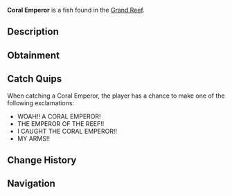 {{FishInfobox
|image          = Coral Emperor.png
|rarity         = Legendary
|sea            = First Sea
|location       = [[Grand Reef]]
|sublocation    = 
|sources        = Fishing Rod
|radar_location = 
|prog_speed     = -60
|xp             = 1800
|weather        = 
|time           = 
|season         = 
|bait           = Fish Head
|base_weight    = 30
|base_value     = 4000
|weight_range   = 15
|base_chance    = 0.04
|base_resil     = 20
}}
'''Coral Emperor''' is a {{Rarity|Legendary}} fish found in the [[Grand Reef]].

== Description ==
{{Description|A massive reef predator that controls large territories. Their powerful fins and sharp teeth make them feared hunters, though they rarely stray far from their chosen coral domain.|Bestiary Entry}}

== Obtainment ==
{{Fish Availability|
Grand Reef
|top_rods      = 
Leviathan's Fang Rod\61717.66\236493.34;
Free Spirit Rod\58261.23\247676.84;
Great Rod of Oscar\53556.57\148645.98;
Trident Rod\51770.16\220082.37;
Astralhook Rod\50939.15\156194.79;
Resourceful Rod\38073.72\120463.72;
Destiny Rod\39509.8\115292.04;
Azure Of Lagoon\48310.67\191113.89;
No-Life Rod\49134.1\178512.76;
Frog Rod\37957.91\132512.26;
Riptide Rod\37312.37\129621.9;
Ethereal Prism Rod\50791.1\153335.2;
Seraphic Rod\49741.41\158804.03;
Challenger's Rod\47367.65\159321.81;
Rod Of The Forgotten Fang\45505.76\150985.35;
Blazebringer Rod\41976.95\144282.44;
Rod Of The Depths\39975.39\131318.37;
Rod Of The Exalted One\39569.64\126247.13;
Zeus Rod\39091.32\134192.76;
Verdant Shear Rod\38900.04\137277.06;
Depthseeker Rod\36217.93\131002.95;
Avalanche Rod\32109.37\114696.96;
Volcanic Rod\30551.65\106244.34;
Steady Rod\10297.13\44559.06
|recommended   = Trident Rod
}}

== Catch Quips ==
When catching a Coral Emperor, the player has a chance to make one of the following exclamations:
* WOAH!! A CORAL EMPEROR!
* THE EMPEROR OF THE REEF!!
* I CAUGHT THE CORAL EMPEROR!!
* MY ARMS!!

== Change History ==
{{Change History|{{subst:Current Version}}}}

== Navigation ==
{{Fish Navbox|Grand Reef}}